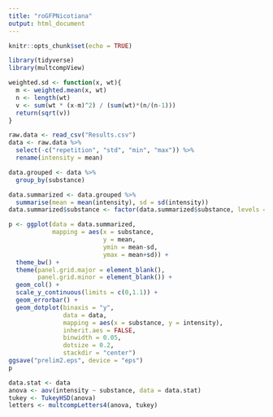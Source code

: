 ```yaml
---
title: "roGFPNicotiana"
output: html_document
---
```


```r
knitr::opts_chunk$set(echo = TRUE)
```

```r
library(tidyverse)
library(multcompView)

weighted.sd <- function(x, wt){
  m <- weighted.mean(x, wt)
  n <- length(wt)
  v <- sum(wt * (x-m)^2) / (sum(wt)*(n/(n-1)))
  return(sqrt(v))
}
```

```r
raw.data <- read_csv("Results.csv")
data <- raw.data %>%
  select(-c("repetition", "std", "min", "max")) %>%
  rename(intensity = mean)

data.grouped <- data %>%
  group_by(substance) 

data.summarized <- data.grouped %>%
  summarise(mean = mean(intensity), sd = sd(intensity))
data.summarized$substance <- factor(data.summarized$substance, levels = c("C", "H", "R", "Tween", "H2O2", "DTT", "H2O"))
```

```r
p <- ggplot(data = data.summarized, 
            mapping = aes(x = substance,
                          y = mean,
                          ymin = mean-sd,
                          ymax = mean+sd)) +
  theme_bw() +
  theme(panel.grid.major = element_blank(), 
        panel.grid.minor = element_blank()) +
  geom_col() +
  scale_y_continuous(limits = c(0,1.1)) + 
  geom_errorbar() + 
  geom_dotplot(binaxis = "y", 
               data = data, 
               mapping = aes(x = substance, y = intensity),
               inherit.aes = FALSE,
               binwidth = 0.05,
               dotsize = 0.2,
               stackdir = "center")
ggsave("prelim2.eps", device = "eps")
p
```


```r
data.stat <- data
anova <- aov(intensity ~ substance, data = data.stat)
tukey <- TukeyHSD(anova)
letters <- multcompLetters4(anova, tukey)
```

